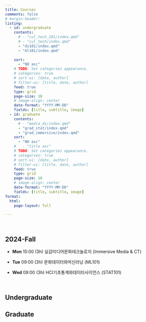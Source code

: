 ```yaml
---
title: Courses
comments: false
# margin-header: 
listing:
  - id: undergraduate
    contents: 
      # - "cul_tech_101/index.qmd"
      # - "cul_tech/index.qmd"
      - "ds101/index.qmd"
      - "ml101/index.qmd"
      
    sort:
      - "NO asc"
    # TODO: Set categories appearance.  
    # categories: true
    # sort-ui: [date, author]
    # filter-ui: [title, date, author]
    feed: true
    type: grid
    page-size: 10
    # image-align: center
    date-format: "YYYY-MM-DD"
    fields: [title, subtitle, image]
  - id: graduate
    contents: 
      # - "media_ds/index.qmd"
      - "grad_stat/index.qmd"
      - "grad_immersive/index.qmd"
    sort:
      - "NO asc"
    #   - "title asc"
    # TODO: Set categories appearance.  
    # categories: true
    # sort-ui: [date, author]
    # filter-ui: [title, date, author]
    feed: true
    type: grid
    page-size: 10
    # image-align: center
    date-format: "YYYY-MM-DD"
    fields: [title, subtitle, image]
format:
  html:
    page-layout: full

---
```

<br>


## 2024-Fall

-   **Mon** 15:00 (3h) 실감미디어문화테크놀로지 (Immersive Media & CT)

-   **Tue** 09:00 (3h) 문화데이터와머신러닝 (ML101)

-   **Wed** 09:00 (3h) HCI기초통계와데이터사이언스 (STAT101)

<br>

## Undergraduate 
:::{#undergraduate}
:::

## Graduate
:::{#graduate}
:::